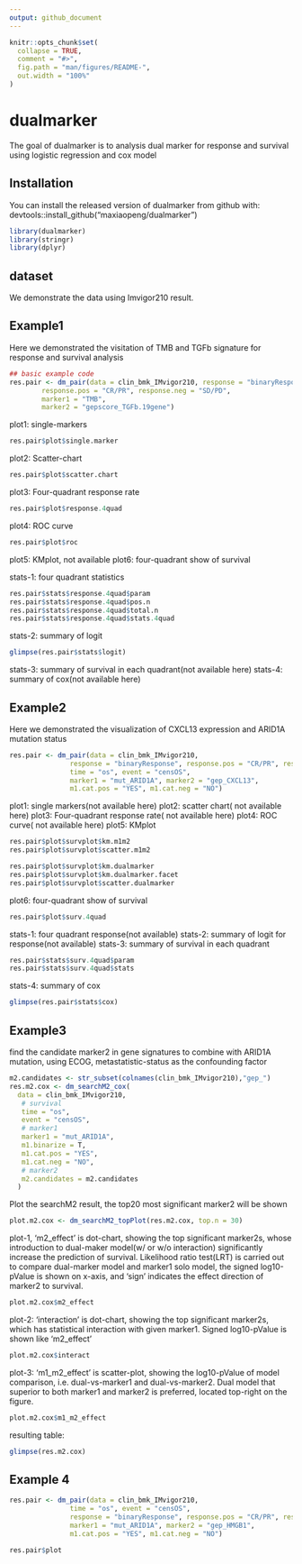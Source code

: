 ```yaml
---
output: github_document
---
```


<!-- README.md is generated from README.Rmd. Please edit that file -->

```r
knitr::opts_chunk$set(
  collapse = TRUE,
  comment = "#>",
  fig.path = "man/figures/README-",
  out.width = "100%"
)
```

# dualmarker

<!-- badges: start -->
<!-- badges: end -->

The goal of dualmarker is to analysis dual marker for response and survival using logistic regression and cox model

## Installation

You can install the released version of dualmarker from github with: devtools::install_github("maxiaopeng/dualmarker")

```r
library(dualmarker)
library(stringr)
library(dplyr)
```

## dataset
We demonstrate the data using Imvigor210 result. 

## Example1
Here we demonstrated the visitation of TMB and TGFb signature for response and survival analysis

```r
## basic example code
res.pair <- dm_pair(data = clin_bmk_IMvigor210, response = "binaryResponse", 
        response.pos = "CR/PR", response.neg = "SD/PD", 
        marker1 = "TMB", 
        marker2 = "gepscore_TGFb.19gene")
```

plot1: single-markers
```r
res.pair$plot$single.marker
```

plot2: Scatter-chart
```r
res.pair$plot$scatter.chart
```

plot3: Four-quadrant response rate
```r
res.pair$plot$response.4quad
```

plot4: ROC curve
```r
res.pair$plot$roc
```
plot5: KMplot, not available
plot6: four-quadrant show of survival

stats-1: four quadrant statistics
```r
res.pair$stats$response.4quad$param
res.pair$stats$response.4quad$pos.n
res.pair$stats$response.4quad$total.n
res.pair$stats$response.4quad$stats.4quad
```

stats-2: summary of logit
```r
glimpse(res.pair$stats$logit)
```

stats-3:  summary of survival in each quadrant(not available here)
stats-4:  summary of cox(not available here)

## Example2
Here we demonstrated the visualization of CXCL13 expression and ARID1A mutation status
```r
res.pair <- dm_pair(data = clin_bmk_IMvigor210, 
               response = "binaryResponse", response.pos = "CR/PR", response.neg = "SD/PD",
               time = "os", event = "censOS",
               marker1 = "mut_ARID1A", marker2 = "gep_CXCL13", 
               m1.cat.pos = "YES", m1.cat.neg = "NO")
```

plot1: single markers(not available here)
plot2: scatter chart( not available here)
plot3: Four-quadrant response rate( not available here)
plot4: ROC curve( not available here)
plot5: KMplot
```r
res.pair$plot$survplot$km.m1m2
res.pair$plot$survplot$scatter.m1m2
```
```r
res.pair$plot$survplot$km.dualmarker
res.pair$plot$survplot$km.dualmarker.facet
res.pair$plot$survplot$scatter.dualmarker
```


plot6: four-quadrant show of survival
```r
res.pair$plot$surv.4quad
```

stats-1: four quadrant response(not available)
stats-2: summary of logit for response(not available)
stats-3:  summary of survival in each quadrant
```r
res.pair$stats$surv.4quad$param
res.pair$stats$surv.4quad$stats
```

stats-4:  summary of cox
```r
glimpse(res.pair$stats$cox)
```

## Example3
find the candidate marker2 in gene signatures to combine with ARID1A mutation, using ECOG, metastatistic-status as the confounding factor
```r
m2.candidates <- str_subset(colnames(clin_bmk_IMvigor210),"gep_") 
res.m2.cox <- dm_searchM2_cox(
  data = clin_bmk_IMvigor210, 
   # survival
   time = "os", 
   event = "censOS",
   # marker1
   marker1 = "mut_ARID1A", 
   m1.binarize = T, 
   m1.cat.pos = "YES", 
   m1.cat.neg = "NO", 
   # marker2
   m2.candidates = m2.candidates
  )
```

Plot the searchM2 result, the top20 most significant marker2 will be shown
```r
plot.m2.cox <- dm_searchM2_topPlot(res.m2.cox, top.n = 30)
```

plot-1, 'm2_effect' is dot-chart, showing the top significant marker2s, whose introduction to dual-maker model(w/ or w/o interaction) significantly increase the prediction of survival. Likelihood ratio test(LRT) is carried out to compare dual-marker model and marker1 solo model, the signed log10-pValue is shown on x-axis, and 'sign' indicates the effect direction of marker2 to survival.
```r
plot.m2.cox$m2_effect
```

plot-2: 'interaction' is dot-chart, showing the top significant marker2s, which has statistical interaction with given marker1. Signed log10-pValue is shown like 'm2_effect'
```r
plot.m2.cox$interact
```

plot-3: 'm1_m2_effect' is scatter-plot, showing the log10-pValue of model comparison, i.e. dual-vs-marker1 and dual-vs-marker2. Dual model that superior to both marker1 and marker2 is preferred, located top-right on the figure.
```r
plot.m2.cox$m1_m2_effect
```

resulting table: 
```r
glimpse(res.m2.cox)
```

## Example 4
```r
res.pair <- dm_pair(data = clin_bmk_IMvigor210, 
               time = "os", event = "censOS",
               response = "binaryResponse", response.pos = "CR/PR", response.neg = "SD/PD",
               marker1 = "mut_ARID1A", marker2 = "gep_HMGB1", 
               m1.cat.pos = "YES", m1.cat.neg = "NO")
```

```r
res.pair$plot
```

